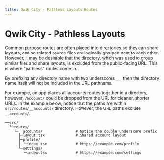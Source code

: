 ```yaml
---
title: Qwik City - Pathless Layouts Routes
---
```


# Qwik City - Pathless Layouts

Common purpose routes are often placed into directories so they can share layouts, and so related source files are logically grouped next to each other. However, it may be desirable that the directory, which was used to group similar files and share layouts, is excluded from the public-facing URL. This is where "pathless" routes come in.

By prefixing any directory name with two underscores `__`, then the directory name itself will not be included in the URL pathname.

For example, an app places all accounts routes together in a directory, however, `/account/` could be dropped from the URL for cleaner, shorter URLs. In the example below, notice that the paths are within `src/routes/__accounts/` directory. However, the URL paths exclude `__accounts/`.

```
──src/
  └─routes/
    └─__accounts/               # Notice the double underscore prefix
      ├─layout.tsx              # Shared account layout
      ├─profile/
      │ └─index.tsx             # https://example.com/profile
      └─settings/
        └─index.tsx             # https://example.com/settings
```
